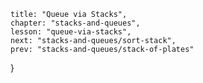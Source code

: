 
    title: "Queue via Stacks",
    chapter: "stacks-and-queues",
    lesson: "queue-via-stacks",
    next: "stacks-and-queues/sort-stack",
    prev: "stacks-and-queues/stack-of-plates"
}



